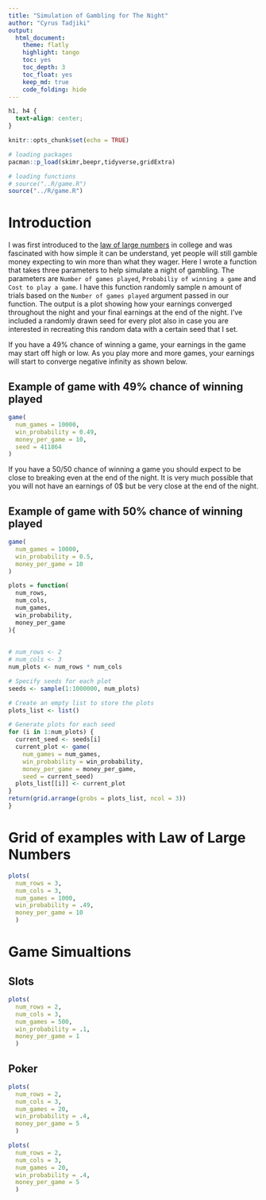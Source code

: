 ```yaml
---
title: "Simulation of Gambling for The Night"
author: "Cyrus Tadjiki"
output: 
  html_document:
    theme: flatly
    highlight: tango
    toc: yes
    toc_depth: 3
    toc_float: yes
    keep_md: true
    code_folding: hide
---
```


```css
h1, h4 {
  text-align: center;
}
```

```r
knitr::opts_chunk$set(echo = TRUE)

# loading packages
pacman::p_load(skimr,beepr,tidyverse,gridExtra)

# loading functions
# source("..R/game.R")
source("../R/game.R")
```


# Introduction

I was first introduced to the [law of large numbers](https://en.wikipedia.org/wiki/Law_of_large_numbers) in college and was fascinated with how simple it can be understand, yet people will still gamble money expecting to win more than what they wager. Here I wrote a function that takes three parameters to help simulate a night of gambling. The parameters are `Number of games played`, `Probabiliy of winning a game` and `Cost to play a game`. I have this function randomly sample n amount of trials based on the `Number of games played` argument passed in our function. The output is a plot showing how your earnings converged throughout the night and your final earnings at the end of the night. I've included a randomly drawn seed for every plot also in case you are interested in recreating this random data with a certain seed that I set. 

If you have a 49% chance of winning a game, your earnings in the game may start off high or low. As you play more and more games, your earnings will start to converge negative infinity as shown below.

## Example of game with 49% chance of winning played
```r
game(
  num_games = 10000,
  win_probability = 0.49,
  money_per_game = 10,
  seed = 411864
)
```

If you have a 50/50 chance of winning a game you should expect to be close to breaking even at the end of the night. It is very much possible that you will not have an earnings of 0$ but be very close at the end of the night.

## Example of game with 50% chance of winning played
```r
game(
  num_games = 10000,
  win_probability = 0.5,
  money_per_game = 10
)
```


```r
plots = function(
  num_rows,
  num_cols,
  num_games,
  win_probability,
  money_per_game
){
  
  
# num_rows <- 2
# num_cols <- 3
num_plots <- num_rows * num_cols

# Specify seeds for each plot
seeds <- sample(1:1000000, num_plots)

# Create an empty list to store the plots
plots_list <- list()

# Generate plots for each seed
for (i in 1:num_plots) {
  current_seed <- seeds[i]
  current_plot <- game(
    num_games = num_games,
    win_probability = win_probability,
    money_per_game = money_per_game,
    seed = current_seed)
  plots_list[[i]] <- current_plot
}
return(grid.arrange(grobs = plots_list, ncol = 3))
}
```

# Grid of examples with Law of Large Numbers
```r
plots(
  num_rows = 3,
  num_cols = 3,
  num_games = 1000,
  win_probability = .49,
  money_per_game = 10
  )
```

# Game Simualtions

## Slots
```r
plots(
  num_rows = 2,
  num_cols = 3,
  num_games = 500,
  win_probability = .1,
  money_per_game = 1
  )
```

## Poker
```r
plots(
  num_rows = 2,
  num_cols = 3,
  num_games = 20,
  win_probability = .4,
  money_per_game = 5
  )
```

<!-- ## Crabs -->
```r
plots(
  num_rows = 2,
  num_cols = 3,
  num_games = 20,
  win_probability = .4,
  money_per_game = 5
  )
```
